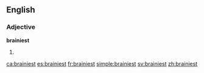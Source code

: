 ==English==

===Adjective===
'''brainiest'''
# {{en-superlative of|brainy}}

[[ca:brainiest]]
[[es:brainiest]]
[[fr:brainiest]]
[[simple:brainiest]]
[[sv:brainiest]]
[[zh:brainiest]]